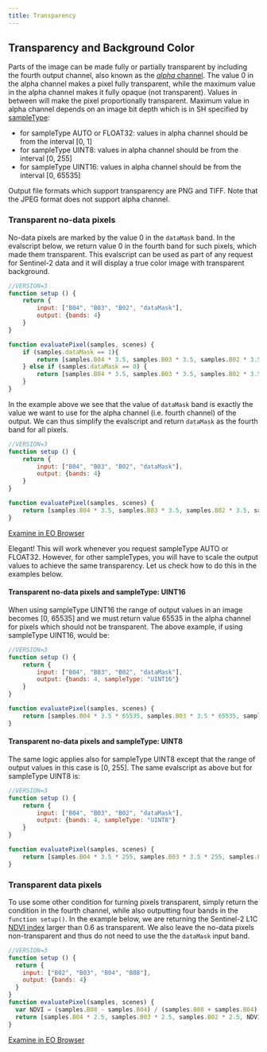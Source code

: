 ```yaml
---
title: Transparency
---
```


## Transparency and Background Color

Parts of the image can be made fully or partially transparent by
including the fourth output channel, also known as the [*alpha*
channel](https://en.wikipedia.org/wiki/Alpha_compositing){target="_blank"}.
The value 0 in the alpha channel makes a pixel fully transparent, while
the maximum value in the alpha channel makes it fully opaque (not
transparent). Values in between will make the pixel proportionally
transparent. Maximum value in alpha channel depends on an image bit
depth which is in SH specified by
[sampleType](/APIs/SentinelHub/Evalscript/V3.qmd#sampletype):

-   for sampleType AUTO or FLOAT32: values in alpha channel should be
    from the interval \[0, 1\]
-   for sampleType UINT8: values in alpha channel should be from the
    interval \[0, 255\]
-   for sampleType UINT16: values in alpha channel should be from the
    interval \[0, 65535\]

Output file formats which support transparency are PNG and TIFF. Note
that the JPEG format does not support alpha channel.

### Transparent no-data pixels

No-data pixels are marked by the value 0 in the `dataMask` band. In the
evalscript below, we return value 0 in the fourth band for such pixels,
which made them transparent. This evalscript can be used as part of any
request for Sentinel-2 data and it will display a true color image with
transparent background.

``` javascript
//VERSION=3
function setup () {
    return {
        input: ["B04", "B03", "B02", "dataMask"],
        output: {bands: 4}
    }
}

function evaluatePixel(samples, scenes) {
    if (samples.dataMask == 1){
        return [samples.B04 * 3.5, samples.B03 * 3.5, samples.B02 * 3.5, 1]
    } else if (samples.dataMask == 0) {
        return [samples.B04 * 3.5, samples.B03 * 3.5, samples.B02 * 3.5, 0]
    }
}
```

In the example above we see that the value of `dataMask` band is exactly
the value we want to use for the alpha channel (i.e. fourth channel) of
the output. We can thus simplify the evalscript and return `dataMask` as
the fourth band for all pixels.

``` javascript
//VERSION=3
function setup () {
    return {
        input: ["B04", "B03", "B02", "dataMask"],
        output: {bands: 4}
    }
}

function evaluatePixel(samples, scenes) {
    return [samples.B04 * 3.5, samples.B03 * 3.5, samples.B02 * 3.5, samples.dataMask]
}
```

[Examine in EO
Browser](https://apps.sentinel-hub.com/eo-browser/?lat=45.7097&lng=13.4258&zoom=10&time=2020-03-19&preset=CUSTOM&datasource=Sentinel-2%20L2A&layers=B01,B02,B03&evalscript=Ly9WRVJTSU9OPTMKZnVuY3Rpb24gc2V0dXAgKCkgewoJcmV0dXJuewoJCWlucHV0OlsiQjA0IiwgIkIwMyIsICJCMDIiLCAiZGF0YU1hc2siXSwKCQlvdXRwdXQ6e2JhbmRzOiA0fQoJfQkJCn0KCgpmdW5jdGlvbiBldmFsdWF0ZVBpeGVsKHNhbXBsZXMsc2NlbmVzKSB7ICAKCiAgCiAgcmV0dXJuIFtzYW1wbGVzLkIwNCozLjUsIHNhbXBsZXMuQjAzKjMuNSwgc2FtcGxlcy5CMDIqMy41LCBzYW1wbGVzLmRhdGFNYXNrXQp9){target="_blank"}

Elegant! This will work whenever you request sampleType AUTO or FLOAT32.
However, for other sampleTypes, you will have to scale the output values
to achieve the same transparency. Let us check how to do this in the
examples below.

#### Transparent no-data pixels and sampleType: UINT16

When using sampleType UINT16 the range of output values in an image
becomes \[0, 65535\] and we must return value 65535 in the alpha channel
for pixels which should not be transparent. The above example, if using
sampleType UINT16, would be:

``` javascript
//VERSION=3
function setup () {
    return {
        input: ["B04", "B03", "B02", "dataMask"],
        output: {bands: 4, sampleType: "UINT16"}
    }
}

function evaluatePixel(samples, scenes) {
    return [samples.B04 * 3.5 * 65535, samples.B03 * 3.5 * 65535, samples.B02 * 3.5 * 65535, samples.dataMask * 65535]
}
```

#### Transparent no-data pixels and sampleType: UINT8

The same logic applies also for sampleType UINT8 except that the range
of output values in this case is \[0, 255\]. The same evalscript as
above but for sampleType UINT8 is:

``` javascript
//VERSION=3
function setup () {
    return {
        input: ["B04", "B03", "B02", "dataMask"],
        output: {bands: 4, sampleType: "UINT8"}
    }
}

function evaluatePixel(samples, scenes) {
    return [samples.B04 * 3.5 * 255, samples.B03 * 3.5 * 255, samples.B02 * 3.5 * 255, samples.dataMask * 255]
}
```

### Transparent data pixels

To use some other condition for turning pixels transparent, simply
return the condition in the fourth channel, while also outputting four
bands in the `function setup()`. In the example below, we are returning
the Sentinel-2 L1C [NDVI
index](https://custom-scripts.sentinel-hub.com/sentinel-2/ndvi/){target="_blank"}
larger than 0.6 as transparent. We also leave the no-data pixels
non-transparent and thus do not need to use the the `dataMask` input
band.

``` javascript
//VERSION=3
function setup () {
  return {
    input: ["B02", "B03", "B04", "B08"],
    output: {bands: 4}
  }
}
function evaluatePixel(samples, scenes) {
  var NDVI = (samples.B08 - samples.B04) / (samples.B08 + samples.B04)
  return [samples.B04 * 2.5, samples.B03 * 2.5, samples.B02 * 2.5, NDVI < 0.6]
}
```

[Examine in EO Browser](https://tinyurl.com/y98vmqjd){target="_blank"}

```{=html}
<!-- Add examples under each of the data collections
### Both data pixels and no-data pixels transparent

In the following example, we have returned Sentinel-3 OLCI pixels with [OTCI index](https://custom-scripts.sentinel-hub.com/sentinel-3/otci/) values larger than 1 as transparent, rendering most marine pixels transparent. Additionally, we have also multiplied the condition for the transparent pixels with data in the fourth channel with `dataMask`, making no-data values transparent as well.

```javascript
//VERSION=3
function setup () {
    return {
        input: ["B04", "B06", "B08", "B10", "B11", "B12", "dataMask"],
        output: {bands: 4}
    }
}
function evaluatePixel(samples, scenes) {
  var OTCI = (samples.B12 - samples.B11) / (samples.B11 - samples.B10)
  return [samples.B08 * 2.5, samples.B06 * 2.5, samples.B04 * 2.5, OTCI > 1 * samples.dataMask]
}
```
[Examine in EO Browser](https://tinyurl.com/y7dskybg)

### Background color for no-data pixels

To show no-data pixels as a chosen background color instead of transparent, `evaluatePixel` simply returns the background color if the condition is met.
In this example we are using Sentinel-1, creating an RGB output of `VV, VH * 5, VH * 5`, but return the no-data pixels as blue.

```javascript
//VERSION=3
function setup () {
    return {
        input: ["VV", "VH", "dataMask"],
        output: {bands: 3}
    }
}
function evaluatePixel(samples, scenes) {
  if (samples.dataMask == 0) {
    return [0, 0, 0.3]
  }
  else {
    return [samples.VV, samples.VH * 5, samples.VH * 5]
  }
}
```
[Examine in EO Browser](https://tinyurl.com/y92f4zoo)

### Background color for no-data pixels with transparency for data pixels

In this example we want to return no-data pixels as grey and the Sentinel-1 VH polarization pixels lower than 0.01 as transparent.
To do this, we set up a condition to return grey color if `dataMask` is equal to 0, while for pixels with data we return the transparency condition in the fourth channel.
Since we are producing a four-band output, the grey color returned for no-data pixels also has to have four channels and the value of the fourth channel must be 1.

```javascript
//VERSION=3
function setup () {
    return {
        input: ["VV", "VH", "dataMask"],
        output: {bands: 4}
    }
}
function evaluatePixel(samples, scenes) {
  if (samples.dataMask == 0) {
    return [0.5, 0.5, 0.5, 1]
  }
  else {
    return [samples.VV, samples.VH * 5, samples.VH * 5, samples.VH > 0.01]
  }
}
```
[Examine in EO Browser](https://tinyurl.com/yaa839uq)

### Switching between transparency and background color with multiple conditions

The easy way to control which parts are transparent is to use either 1 (not transparent) or 0 (transparent) in the fourth channel. In the example using Landsat 8 below, we have separated the pixel evaluation into 3 parts: the first 'if' statement includes all the [NDMI index](https://www.usgs.gov/land-resources/nli/landsat/normalized-difference-moisture-index) > 0.5 pixels, the second 'if' statement includes the no-data pixels (those with the value 0 in the `dataMask` band). The final `return` produces true color bands for all the other pixels. Currently, all of them have 1 in the fourth channel, making them visible.

```javascript
//VERSION=3
function setup () {
    return {
        input: ["B02", "B03", "B04", "B05", "B06", "dataMask"],
        output: {bands: 4}
    }
}
function evaluatePixel(samples, scenes) {
  if ((index(samples.B05, samples.B06)) > 0.5) {
    return [0, 0.5, 1, 1]
  }
  if (samples.dataMask == 0) {
    return [0.5, 0.5, 0.5, 1]
  }
  return [samples.B04 * 2.5, samples.B03 * 2.5, samples.B02 * 0.5, 1]
}
```
[Examine in EO Browser](https://tinyurl.com/yb3xmelp)

We can turn any one of them instantly transparent by changing 1 in the fourth channel to 0. In the example below, we left the NDMI > 0.5 pixels as blue and no-data pixels as grey, while returning all other pixels transparent, by simply changing the fourth channel to 0.

```javascript
//VERSION=3
function setup () {
    return {
        input: ["B02", "B03", "B04", "B05", "B06", "dataMask"],
        output: {bands: 4}
    }
}
function evaluatePixel(samples, scenes) {
  if ((index(samples.B05, samples.B06)) > 0.5) {
    return [0, 0.5, 1, 1]
  }
  if (samples.dataMask == 0) {
    return [0.5, 0.5, 0.5, 1]
  }
  return [samples.B04 * 2.5, samples.B03 * 2.5, samples.B02 * 0.5, 0]
}
```
[Examine in EO Browser](https://tinyurl.com/y9lywgwh)

### Transparency with commercial Planet data

Transparency can be used with all the available EO collections, including the commercial Planet and Pleiades data. Planet values needs to be scaled to transform them to reflectance values (we don't have to convert no-data pixels). To learn more, visit our documentation on [Planet](/data/planet/planet-scope/).

```javascript
//VERSION=3
function setup() {
  return {
    input: ["B1", "B2", "B3", "dataMask"],
    output: { bands: 4}
  }
}
function evaluatePixel(sample) {
  return [sample.B3 / 3000,
          sample.B2 / 3000,
          sample.B1 / 3000,
          sample.dataMask]
}
```

### Combining transparency and sampleType for commercial satellites

This Pleiades example looks into how to handle commercial data with transparency and custom sampleType formats. First, Pleiades data requires us to divide the values by a scaling factor to bring them to reflectance values. To learn more, visit our [Pleiades documentation](/data/airbus/pleiades/). Note that no-data pixels don't need this scaling. To return an image in UINT16 format, we need to additionally multiply the values by 65535 to bring them to 16-bit range and this also applies to no-data values. Learn more on sampleType formats and conversions [here](/evalscript/v3/#sampletype).

```javascript
//VERSION=3
function setup() {
  return {
    input: ["B0", "B1", "B2", "dataMask"],
    output: { bands: 4,
      sampleType: "UINT16" }
  }
}
function evaluatePixel(sample) {
  return [sample.B2 / 3000 * 65535,
          sample.B1 / 3000 * 65535,
          sample.B0 / 3000 * 65535,
          sample.dataMask * 65535]
}
```
-->
```
